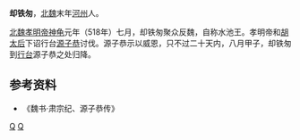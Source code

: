 '''却铁匆'''，[[北魏|北魏]]末年[[河州|河州]]人。

[[北魏孝明帝|北魏孝明帝]][[神龜_(北魏)|神龟]]元年（518年）七月，却铁匆聚众反魏，自称水池王。孝明帝和[[胡太后|胡太后]]下诏行台[[源子恭|源子恭]]讨伐。源子恭示以威恩，只不过二十天内，八月甲子，却铁匆到[[行台|行台]]源子恭之处归降。

==参考资料==
*《魏书·肃宗纪、源子恭传》
[[Category:北魏人|Q]]
[[Category:甘肃人|Q]]